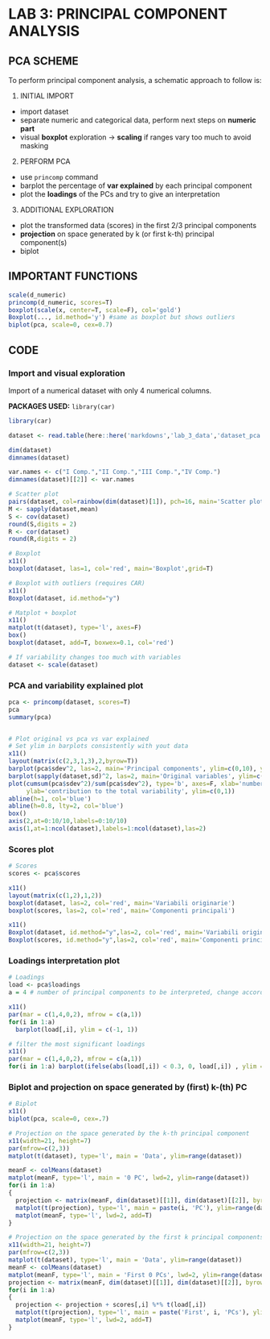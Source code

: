 
\newpage
# LAB 3: PRINCIPAL COMPONENT ANALYSIS

## PCA SCHEME

To perform principal component analysis, a schematic approach to follow is:

1.  INITIAL IMPORT

-   import dataset
-   separate numeric and categorical data, perform next steps on **numeric part**
-   visual **boxplot** exploration -\> **scaling** if ranges vary too much to avoid masking

2.  PERFORM PCA

-   use `princomp` command
-   barplot the percentage of **var explained** by each principal component
-   plot the **loadings** of the PCs and try to give an interpretation

3.  ADDITIONAL EXPLORATION

-   plot the transformed data (scores) in the first 2/3 principal components
-   **projection** on space generated by k (or first k-th) principal component(s)
-   biplot

## IMPORTANT FUNCTIONS

```r
scale(d_numeric)
princomp(d_numeric, scores=T)
boxplot(scale(x, center=T, scale=F), col='gold')
Boxplot(..., id.method='y') #same as boxplot but shows outliers
biplot(pca, scale=0, cex=0.7)
```

\newpage

## CODE

### Import and visual exploration

Import of a numerical dataset with only 4 numerical columns.

**PACKAGES USED:** `library(car)`

```r
library(car)
```

```r
dataset <- read.table(here::here('markdowns','lab_3_data','dataset_pca.txt'), header=T) 

dim(dataset)
dimnames(dataset)

var.names <- c("I Comp.","II Comp.","III Comp.","IV Comp.")
dimnames(dataset)[[2]] <- var.names

# Scatter plot
pairs(dataset, col=rainbow(dim(dataset)[1]), pch=16, main='Scatter plot')
M <- sapply(dataset,mean)
S <- cov(dataset)
round(S,digits = 2)
R <- cor(dataset)
round(R,digits = 2)

# Boxplot
x11()
boxplot(dataset, las=1, col='red', main='Boxplot',grid=T)

# Boxplot with outliers (requires CAR)
x11()
Boxplot(dataset, id.method="y")

# Matplot + boxplot
x11()
matplot(t(dataset), type='l', axes=F)
box()
boxplot(dataset, add=T, boxwex=0.1, col='red')
```

```r
# If variability changes too much with variables
dataset <- scale(dataset)

```

\newpage

### PCA and variability explained plot

```r

pca <- princomp(dataset, scores=T)
pca 
summary(pca)


# Plot original vs pca vs var explained
# Set ylim in barplots consistently with yout data
x11()
layout(matrix(c(2,3,1,3),2,byrow=T))
barplot(pca$sdev^2, las=2, main='Principal components', ylim=c(0,10), ylab='Variances')
barplot(sapply(dataset,sd)^2, las=2, main='Original variables', ylim=c(0,5), ylab='Variances')
plot(cumsum(pca$sdev^2)/sum(pca$sdev^2), type='b', axes=F, xlab='number of components', 
     ylab='contribution to the total variability', ylim=c(0,1))
abline(h=1, col='blue')
abline(h=0.8, lty=2, col='blue')
box()
axis(2,at=0:10/10,labels=0:10/10)
axis(1,at=1:ncol(dataset),labels=1:ncol(dataset),las=2)

```

\newpage

### Scores plot

```r
# Scores
scores <- pca$scores

x11()
layout(matrix(c(1,2),1,2))
boxplot(dataset, las=2, col='red', main='Variabili originarie')
boxplot(scores, las=2, col='red', main='Componenti principali')
```

```r

x11()
Boxplot(dataset, id.method="y",las=2, col='red', main='Variabili originarie')
Boxplot(scores, id.method="y",las=2, col='red', main='Componenti principali')
```

\newpage

### Loadings interpretation plot

```r
# Loadings
load <- pca$loadings
a = 4 # number of principal components to be interpreted, change accordingly

x11()
par(mar = c(1,4,0,2), mfrow = c(a,1))
for(i in 1:a)
  barplot(load[,i], ylim = c(-1, 1))

# filter the most significant loadings
x11()
par(mar = c(1,4,0,2), mfrow = c(a,1))
for(i in 1:a) barplot(ifelse(abs(load[,i]) < 0.3, 0, load[,i]) , ylim = c(-1, 1));abline(h=0)
```

\newpage

### Biplot and projection on space generated by (first) k-(th) PC

```r
# Biplot
x11()
biplot(pca, scale=0, cex=.7)

# Projection on the space generated by the k-th principal component
x11(width=21, height=7)
par(mfrow=c(2,3))
matplot(t(dataset), type='l', main = 'Data', ylim=range(dataset))

meanF <- colMeans(dataset)
matplot(meanF, type='l', main = '0 PC', lwd=2, ylim=range(dataset))
for(i in 1:a)
{
  projection <- matrix(meanF, dim(dataset)[[1]], dim(dataset)[[2]], byrow=T) + scores[,i] %*% t(load[,i])
  matplot(t(projection), type='l', main = paste(i, 'PC'), ylim=range(dataset))
  matplot(meanF, type='l', lwd=2, add=T)
}
```

```r
# Projection on the space generated by the first k principal components
x11(width=21, height=7)
par(mfrow=c(2,3))
matplot(t(dataset), type='l', main = 'Data', ylim=range(dataset))
meanF <- colMeans(dataset)
matplot(meanF, type='l', main = 'First 0 PCs', lwd=2, ylim=range(dataset))
projection <- matrix(meanF, dim(dataset)[[1]], dim(dataset)[[2]], byrow=T)
for(i in 1:a)
{
  projection <- projection + scores[,i] %*% t(load[,i])
  matplot(t(projection), type='l', main = paste('First', i, 'PCs'), ylim=range(dataset))
  matplot(meanF, type='l', lwd=2, add=T)
}

```
